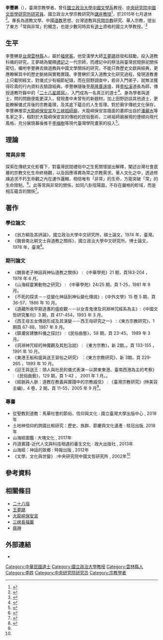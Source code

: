 {{Infobox_officeholder
| name = 李豐楙
| image name = 
| width = 
| now = 
| period = 
| Sex = 男
| party = 
| Native place = 
| date of birth = {{birth date and age|1947|8|10}}
| place of birth = {{ROC|臺灣省}}[[雲林縣|雲林縣]][[口湖鄉|口湖鄉]]
| nationality = {{ROC}}
| educate = 
*國立政治大學中國文學系博士
*國立政治大學中國文學系碩士
*國立臺灣師範大學中國文學系學士
|past=
*國立政治大學 華人宗教研究中心 講座教授
}}
'''李豐楙'''（{{bd|1947年|8月10日||}}），臺灣宗教學者。曾任[[國立政治大學|國立政治大學]][[中國文學系|中國文學系]]教授、[[中央研究院|中央研究院]][[中國文哲學研究所|中國文哲學研究所]][[研究員|研究員]]、國立政治大學宗教研究所[[講座教授|講座教授]]<ref>{{cite news |title="霍童洞天"助力中国"洞天福地"申报世界文化遗产-中新网福建 |url=http://www.fj.chinanews.com.cn/news/fj_zxyc/2019/2019-06-26/443936.html |accessdate=2022-01-05 |work=中国新闻网 |archive-date=2022-01-22 |archive-url=https://web.archive.org/web/20220122050129/http://www.fj.chinanews.com.cn/news/fj_zxyc/2019/2019-06-26/443936.html }}</ref>，於2015年七月退休<ref name=政大>{{Cite web |url=https://cscr.nccu.edu.tw/people/bio.php?PID=57521#personal_writing |title=《國立政治大學 華人宗教研究中心》 |access-date=2018-05-30 |archive-date=2019-06-06 |archive-url=https://web.archive.org/web/20190606025432/https://cscr.nccu.edu.tw/people/bio.php?PID=57521#personal_writing |dead-url=no }}</ref>。專長為道教文學、中國[[道教|道教]]思想、台灣道教與[[民間宗教|民間宗教]]研究、華人宗教，提出了東方「常與非常」的概念，也是少數同時具有[[道士|道士]]資格的國立大學教授。<ref>{{cite news |title=洞天寻隐纪丨《第一届洞天福地研究与保护国际研讨会论文集》_思想市场_澎湃新闻-The Paper |url=https://m.thepaper.cn/rss_newsDetail_16060596?from= |accessdate=2022-01-05 |work=澎湃新闻-The Paper |archive-date=2022-01-22 |archive-url=https://web.archive.org/web/20220122045113/https://m.thepaper.cn/rss_newsDetail_16060596?from= }}</ref>

==生平==
李豐楙是[[台灣|台灣]][[雲林縣|雲林縣]]人，屬於[[福佬客|福佬客]]。他受漢學大師[[王夢鷗|王夢鷗]]啟發和鼓勵，投入道教科儀的研究，王夢鷗為闡釋[[禮記|禮記]]之一代宗師，而禮記中的祭法與臺灣民間祭祀關係密切，囑咐李豐楙去做道教與中國文學關係的研究，不能只靠歷史文獻與經典，更應瞭解其中的歷史脈絡與實務實踐。李豐楙於深入道教文化研究過程，發現道教書上只載明經文，對儀式少有細節紀錄，而在田野調查中，若非入門弟子，就無法獲得珍貴的行內資料去驗證經典。李豐楙隨後至[[基隆廣遠壇|基隆廣遠壇]]，拜[[李松溪|李松溪]]道長為師，傳授道教符籙中的「[[二十八宿|二十八星將宿]]」，入門成為一名真正的道士<ref name=自由>{{Cite web |url=http://news.ltn.com.tw/news/culture/paper/1128430 |title=楊媛婷《道士教授的奇幻旅程—李豐楙津津樂「道」》自由時報2017年8月20日 |access-date=2018年5月31日 |archive-date=2017年9月24日 |archive-url=https://web.archive.org/web/20170924210320/http://news.ltn.com.tw/news/culture/paper/1128430 |dead-url=no }}</ref>。身為學者與道士，問的問題便能更深入，發現書中未曾有的新題材，加上田野訪談其他道士，更能瞭解儀式背後的宗教義理，及其底下藴合的人生哲理。對於廟宇傳統文化保存，李豐楙推崇[[大龍峒保安宮|大龍峒保安宮]]及[[三峽長福巖|三峽祖師廟]]，大龍峒保安宮牆面的畫即出自於[[潘麗水|潘麗水]]等名家之手，相對於大龍峒保安宮的傳統的民俗藝術，三峽祖師廟展現的便傾向現代風格，充分展現幕後推手[[李梅樹|李梅樹]]等現代臺灣學院畫家的投入<ref name=劉>{{Cite web |url=http://research.sinica.edu.tw/taoism-lee-fong-mao/ |title=劉俊佑、張語辰《專訪道士教授 李豐楙》臺灣中央研究院 |access-date=2018-05-31 |archive-date=2021-02-07 |archive-url=https://web.archive.org/web/20210207082322/https://research.sinica.edu.tw/taoism-lee-fong-mao/ |dead-url=no }}</ref>。
==理論==
===常與非常===
探索在傳統文化影響下，對臺灣民間禮俗中之生死關懷提出解釋，闡述台灣社會底層的宗教文化生命終極觀，以及因應導異為常之宗教需求。華人文化之中，透過修煉追求不朽生命觀之內在運作邏輯，相信唯有「非常」的生命，方能突破「常」的生命限制。<ref name=輔>{{Cite web |url=http://140.119.115.26/bitstream/140.119/100817/1/410881.pdf |title=張毅民《李豐楙「常S非常」之整理與對基督宗教適應台灣民間宗教文化之初探》輔仁大學天主教學術研究中心 |access-date=2018-05-31 |archive-date=2019-06-08 |archive-url=https://web.archive.org/web/20190608133609/http://140.119.115.26/bitstream/140.119/100817/1/410881.pdf |dead-url=yes }}</ref>。此等常與非常的關係，如同八卦陰陽圖，不存在嚴格的畛域，而是相互蘊含的關係<ref name=復旦>{{Cite web |url=http://www.daoist.org/booksearch/BookSearch/list012/64-19-154.pdf |title=郭鴻玲《走進現代道教研究》復旦大學「中華文化與中國宗教暑期 研修班」2015年 |access-date=2018-05-31 |archive-date=2019-06-04 |archive-url=https://web.archive.org/web/20190604204237/http://www.daoist.org/booksearch/BookSearch/list012/64-19-154.pdf |dead-url=no }}</ref>。
==著作==
===學位論文===
* 《翁方綱及其詩論》，國立政治大學中文研究所，碩士論文，1974 年，臺灣。
* 《魏晉南北朝文士與道教之關係》，國立政治大學中文研究所。博士論文，1978 年，臺灣<ref name=中研1>{{Cite web |url=http://lrs.litphil.sinica.edu.tw/userFileUpload/memberDoc/04LFM96.pdf |title=《李豐楙》中央研究院中國文哲研究所 |access-date=2018-05-31 |archive-date=2019-06-09 |archive-url=https://web.archive.org/web/20190609184513/http://lrs.litphil.sinica.edu.tw/userFileUpload/memberDoc/04LFM96.pdf |dead-url=yes }}</ref>。
===期刊論文===
* 《魏晉老子神話與神仙道教之關係》 : 《中華學苑》21 期，頁183-204 ， 1978 年 6 月。
* 《山海經靈異動物之研究》 : 《中華學苑》24/25 期，頁 1-25，1981 年 9 月。
* 《不死的探求－－從變化神話到神仙變化傳說》:《中外文學》15 卷 5 期，頁 36-57，1986 年 10 月。
* 《道藏所收早期道書的瘟疫觀－－以女青鬼律及洞淵神咒經系為主》:《中國文哲研究集刊》3 期，頁 417-454，1993 年 3 月。
* 《西王母五女傳說形成及其演變－－西王母研究之一》 :《東方宗教研究》，1 期頁 67-88，1987 年 9 月。
* 《鎮瀾宮建醮科儀之探討》 :《民俗曲藝》，58 期，頁 23-45， 1989 年 3 月。
* 《洞淵神咒經的神魔觀及其剋治說》 : 《東方宗教》，新 2期，。頁 133-155 ，1991 年 10 月。
*  《東港王船和瘟與送王習俗之研究》 ：《東方宗教研究》，新 3期，頁 229-265 ，1993 年 10 月。
*  《迎王與送王：頭人與社民的儀式表演—以屏東東港、臺南西港為主的考察》 : 《民俗曲藝》，129 期，頁 1-42 ， 2001 年 1 月。。
* 《經脈與人脈：道教在教義與實踐中的宗教威信》 : 《臺灣宗教研究》(林美容主編)，4 卷，2 期，頁 11-55，2005 年 9 月<ref name=中研1/>。
===專書===
* 從聖教到道教：馬華社會的節俗、信仰與文化 : 國立臺灣大學出版中心 , 2018年
* 土地神信仰的跨國比較研究：歷史、族群、節慶與文化遺產  :  桂冠出版, 2018年
* 山海經圖鑑 : 大塊文化 , 2017年
* 丹道實踐-近代人文與科技相遇的養生文化 : 政大出版社 , 2013年
* 山海經：神話的故鄉 : 時報出版 , 2012年
* 《文學、文化與世變》 :中央研究院中國文哲研究所 , 2002年<ref name=政大/>
== 參考資料 ==
<div class="references-small">
<references />
</div>
==相關條目==
* [[二十八宿|二十八宿]]
* [[王夢鷗|王夢鷗]]
* [[大龍峒保安宮|大龍峒保安宮]]
* [[三峽長福巖|三峽長福巖]]
* [[瘟神|瘟神]]

== 外部連結 ==
* {{youtube|ImjhrXSiMJA|政治大學華人宗教研究中心《李豐楙演講：代巡與送瘟：從道教到儒家的兩種觀點》}}

[[Category:中華民國道士|Category:中華民國道士]]
[[Category:國立政治大學教授|Category:國立政治大學教授]]
[[Category:雲林縣人|Category:雲林縣人]]
[[Category:李姓|Category:李姓]]
[[Category:中央研究院研究员|Category:中央研究院研究员]]
[[Category:宗教學者|Category:宗教學者]]